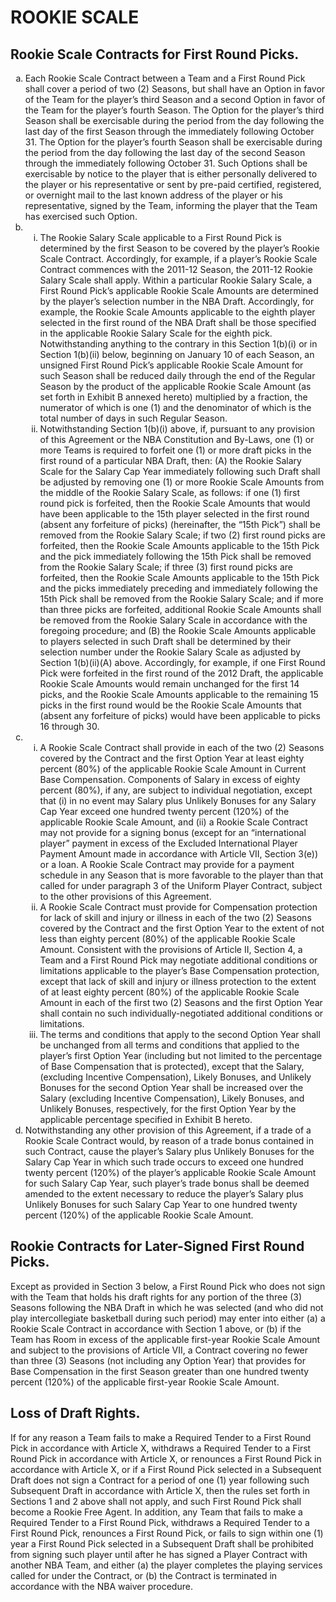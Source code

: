 # ROOKIE SCALE

## Rookie Scale Contracts for First Round Picks.

(a) Each Rookie Scale Contract between a Team and a First Round Pick shall cover a period of two (2) Seasons, but shall have an Option in favor of the Team for the player's third Season and a second Option in favor of the Team for the player's fourth Season. The Option for the player's third Season shall be exercisable during the period from the day following the last day of the first Season through the immediately following October 31. The Option for the player's fourth Season shall be exercisable during the period from the day following the last day of the second Season through the immediately following October 31. Such Options shall be exercisable by notice to the player that is either personally delivered to the player or his representative or sent by pre-paid certified, registered, or overnight mail to the last known address of the player or his representative, signed by the Team, informing the player that the Team has exercised such Option.
(b) (i) The Rookie Salary Scale applicable to a First Round Pick is determined by the first Season to be covered by the player's Rookie Scale Contract. Accordingly, for example, if a player's Rookie Scale Contract commences with the 2011-12 Season, the 2011-12 Rookie Salary Scale shall apply. Within a particular Rookie Salary Scale, a First Round Pick's applicable Rookie Scale Amounts are determined by the player's selection number in the NBA Draft. Accordingly, for example, the Rookie Scale Amounts applicable to the eighth player selected in the first round of the NBA Draft shall be those specified in the applicable Rookie Salary Scale for the eighth pick. Notwithstanding anything to the contrary in this Section 1(b)(i) or in Section 1(b)(ii) below, beginning on January 10 of each Season, an unsigned First Round Pick's applicable Rookie Scale Amount for such Season shall be reduced daily through the end of the Regular Season by the product of the applicable Rookie Scale Amount (as set forth in Exhibit B annexed hereto) multiplied by a fraction, the numerator of which is one (1) and the denominator of which is the total number of days in such Regular Season.
    (ii) Notwithstanding Section 1(b)(i) above, if, pursuant to any provision of this Agreement or the NBA Constitution and By-Laws, one (1) or more Teams is required to forfeit one (1) or more draft picks in the first round of a particular NBA Draft, then:
        (A) the Rookie Salary Scale for the Salary Cap Year immediately following such Draft shall be adjusted by removing one (1) or more Rookie Scale Amounts from the middle of the Rookie Salary Scale, as follows: if one (1) first round pick is forfeited, then the Rookie Scale Amounts that would have been applicable to the 15th player selected in the first round (absent any forfeiture of picks) (hereinafter, the "15th Pick") shall be removed from the Rookie Salary Scale; if two (2) first round picks are forfeited, then the Rookie Scale Amounts applicable to the 15th Pick and the pick immediately following the 15th Pick shall be removed from the Rookie Salary Scale; if three (3) first round picks are forfeited, then the Rookie Scale Amounts applicable to the 15th Pick and the picks immediately preceding and immediately following the 15th Pick shall be removed from the Rookie Salary Scale; and if more than three picks are forfeited, additional Rookie Scale Amounts shall be removed from the Rookie Salary Scale in accordance with the foregoing procedure; and
        (B) the Rookie Scale Amounts applicable to players selected in such Draft shall be determined by their selection number under the Rookie Salary Scale as adjusted by Section 1(b)(ii)(A) above. Accordingly, for example, if one First Round Pick were forfeited in the first round of the 2012 Draft, the applicable Rookie Scale Amounts would remain unchanged for the first 14 picks, and the Rookie Scale Amounts applicable to the remaining 15 picks in the first round would be the Rookie Scale Amounts that (absent any forfeiture of picks) would have been applicable to picks 16 through 30.
(c) (i) A Rookie Scale Contract shall provide in each of the two (2) Seasons covered by the Contract and the first Option Year at least eighty percent (80%) of the applicable Rookie Scale Amount in Current Base Compensation. Components of Salary in excess of eighty percent (80%), if any, are subject to individual negotiation, except that (i) in no event may Salary plus Unlikely Bonuses for any Salary Cap Year exceed one hundred twenty percent (120%) of the applicable Rookie Scale Amount, and (ii) a Rookie Scale Contract may not provide for a signing bonus (except for an "international player" payment in excess of the Excluded International Player Payment Amount made in accordance with Article VII, Section 3(e)) or a loan. A Rookie Scale Contract may provide for a payment schedule in any Season that is more favorable to the player than that called for under paragraph 3 of the Uniform Player Contract, subject to the other provisions of this Agreement.
    (ii) A Rookie Scale Contract must provide for Compensation protection for lack of skill and injury or illness in each of the two (2) Seasons covered by the Contract and the first Option Year to the extent of not less than eighty percent (80%) of the applicable Rookie Scale Amount. Consistent with the provisions of Article II, Section 4, a Team and a First Round Pick may negotiate additional conditions or limitations applicable to the player's Base Compensation protection, except that lack of skill and injury or illness protection to the extent of at least eighty percent (80%) of the applicable Rookie Scale Amount in each of the first two (2) Seasons and the first Option Year shall contain no such individually-negotiated additional conditions or limitations.
    (iii) The terms and conditions that apply to the second Option Year shall be unchanged from all terms and conditions that applied to the player's first Option Year (including but not limited to the percentage of Base Compensation that is protected), except that the Salary, (excluding Incentive Compensation), Likely Bonuses, and Unlikely Bonuses for the second Option Year shall be increased over the Salary (excluding Incentive Compensation), Likely Bonuses, and Unlikely Bonuses, respectively, for the first Option Year by the applicable percentage specified in Exhibit B hereto.
(d) Notwithstanding any other provision of this Agreement, if a trade of a Rookie Scale Contract would, by reason of a trade bonus contained in such Contract, cause the player's Salary plus Unlikely Bonuses for the Salary Cap Year in which such trade occurs to exceed one hundred twenty percent (120%) of the player's applicable Rookie Scale Amount for such Salary Cap Year, such player's trade bonus shall be deemed amended to the extent necessary to reduce the player's Salary plus Unlikely Bonuses for such Salary Cap Year to one hundred twenty percent (120%) of the applicable Rookie Scale Amount.

## Rookie Contracts for Later-Signed First Round Picks.

Except as provided in Section 3 below, a First Round Pick who does not sign with the Team that holds his draft rights for any portion of the three (3) Seasons following the NBA Draft in which he was selected (and who did not play intercollegiate basketball during such period) may enter into either (a) a Rookie Scale Contract in accordance with Section 1 above, or (b) if the Team has Room in excess of the applicable first-year Rookie Scale Amount and subject to the provisions of Article VII, a Contract covering no fewer than three (3) Seasons (not including any Option Year) that provides for Base Compensation in the first Season greater than one hundred twenty percent (120%) of the applicable first-year Rookie Scale Amount.

## Loss of Draft Rights.

If for any reason a Team fails to make a Required Tender to a First Round Pick in accordance with Article X, withdraws a Required Tender to a First Round Pick in accordance with Article X, or renounces a First Round Pick in accordance with Article X, or if a First Round Pick selected in a Subsequent Draft does not sign a Contract for a period of one (1) year following such Subsequent Draft in accordance with Article X, then the rules set forth in Sections 1 and 2 above shall not apply, and such First Round Pick shall become a Rookie Free Agent. In addition, any Team that fails to make a Required Tender to a First Round Pick, withdraws a Required Tender to a First Round Pick, renounces a First Round Pick, or fails to sign within one (1) year a First Round Pick selected in a Subsequent Draft shall be prohibited from signing such player until after he has signed a Player Contract with another NBA Team, and either (a) the player completes the playing services called for under the Contract, or (b) the Contract is terminated in accordance with the NBA waiver procedure.
